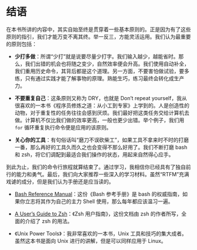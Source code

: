 # 结语

在本书所讲的内容中，其实自始至终是贯穿着一些基本原则的。正是因为有了这些原则的指引，我们才能万变不离其终。举一反三，方能灵活运用。我们认为最重要的原则包括：

+ **少打多做**：所谓“少打”就是说要尽量少打字。我们输入越少，越能省时。那么，我们出错的机会也将随之变少，自然效率便会升高。我们使用自动补全，我们重用历史命令，其背后都是这个道理。另一方面，不要害怕做试验，要多练，只有通过实践才能了解事物的原理。熟能生巧，练习最终会转化成生产力。

+ **不要重复自己**：这条原则又称为 DRY，也就是 Don't repeat yourself，我从很喜欢的一本书《程序员修炼之道：从小工到专家》上学到的。人是创造性的动物，对于重复性的任务往往会感到厌烦。我们最好把这类任务交给计算机去做。计算机不仅比我们做的效率更高，一般也更少出错。举个例子，我们用 `for` 循环重复执行命令便是应用的该原则。

+ **关心你的工具**：有句俗话叫“磨刀不误砍柴工”，如果工具不拿来时不时的打磨一番，那么再好的工具久而久之也会变得不那么好用了。我们不断打磨 bash 和 zsh，将它们调配到最适合我们操作的状态，用起来自然得心应手。

到此为止，我们的命令行旅程就算结束了。通过学习，我相信你已经具有了独自前行的能力和勇气。最后，我们向大家推荐一些深入的学习材料。虽然“RTFM”充满戏谑的成分，但是我们认为手册还是应当读的。

+ [Bash Reference Manual](https://www.gnu.org/software/bash/manual/html_node/index.html)：这份《Bash 参考手册》是 bash 的权威指南，如果你立志将其作为自己的主力 Shell 使用，那么每年都应该温习一遍。

+ [A User's Guide to Zsh](http://zsh.sourceforge.net/Guide/zshguide.html)：《Zsh 用户指南》，这份文档由 zsh 的作者所写，全面的介绍了 zsh 的用法。

+ 《Unix Power Tools》：我非常喜欢的一本书，Unix 工具和技巧的集大成者。虽然这本书是面向 Unix 进行的讲解，但是可以同样应用于 Linux。